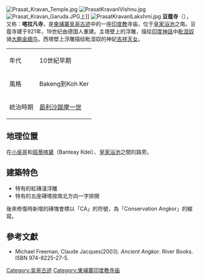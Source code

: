 {{coor icon|13|25|11|N|103|53|59|E|1000000}}
[[File:Prasat_Kravan_Temple.jpg|thumb]]
[[File:PrasatKravanlVishnu.jpg|thumb]]
[[File:Prasat_Kravan_Garuda.JPG|thumb]]上]]
[[File:PrasatKravanlLakshmi.jpg|thumb]]
'''豆蔻寺'''（{{kmr|k=ប្រាសាទក្រវាន់|r=Prasat Kravan}}），又称：'''喀拉凡寺'''，是[[柬埔寨|柬埔寨]][[吴哥古迹|吴哥古迹]]中的一座[[印度教|印度教]]寺庙，位于[[皇家浴池|皇家浴池]]之南。豆蔻寺建于921年，19世纪由德国人重建。主塔壁上的浮雕，描绘[[印度神話|印度神話]]中[[毗湿奴|毗湿奴]]骑[[大鹏金翅鸟|大鹏金翅鸟]]，西塔壁上浮雕描绘毗湿奴的神妃[[吉祥天女|吉祥天女]]。

{| border="1" 
|- 
| 年代 || 10世紀早期
|- 
| 風格 || Bakeng到Koh Ker
|- 
| 統治時期 || [[曷利沙跋摩一世|曷利沙跋摩一世]]
|}

== 地理位置 ==
在[[小吳哥|小吳哥]]和[[斑蒂喀黛|斑蒂喀黛]]（Banteay Kdei）、[[皇家浴池|皇家浴池]]之間的路旁。

== 建築特色 ==
*特有的紅磚淺浮雕
*特有的五座磚塔按南北方向一字排開

後來修復時新增的磚塊會標以「CA」的符號，為「Conservation Angkor」的縮寫。

== 參考文獻 ==
*Michael Freeman, Claude Jacques(2003).  ''Ancient Angkor''. River Books. ISBN 974-8225-27-5.

{{commonscat|Prasat Kravan}}

{{吴哥古迹}}
{{Religion-buil-stub}}
[[Category:吴哥古迹|Category:吴哥古迹]]
[[Category:柬埔寨印度教寺庙|Category:柬埔寨印度教寺庙]]